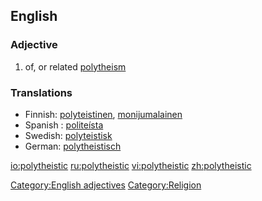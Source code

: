 ==English==
===Adjective===
{{en-ad|polytheistic}}
# of, or related [[polytheism]]

===Translations===
*Finnish: [[polyteistinen]], [[monijumalainen]]
* Spanish : [[politeísta]]
* Swedish: [[polyteistisk]]
* German: [[polytheistisch]]

[[Category:English adjectives]]
[[Category:Religion]]

[[io:polytheistic]]
[[ru:polytheistic]]
[[vi:polytheistic]]
[[zh:polytheistic]]